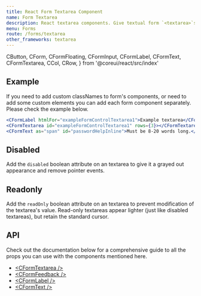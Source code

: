 ```yaml
---
title: React Form Textarea Component
name: Form Textarea
description: React textarea components. Give textual form `<textarea>`s an upgrade with custom styles, sizing, focus states, validation, and more.
menu: Forms
route: /forms/textarea
other_frameworks: textarea
---
```


  CButton,
  CForm,
  CFormFloating,
  CFormInput,
  CFormLabel,
  CFormText,
  CFormTextarea,
  CCol,
  CRow,
} from '@coreui/react/src/index'

## Example


<ExampleSnippet code={FormTextareaExampleTS} componentName="React Form Textarea">
  <FormTextareaExample />
</ExampleSnippet>

If you need to add custom classNames to form's components, or need to add some custom elements you can add each form component separately. Please check the example below.

```jsx
<CFormLabel htmlFor="exampleFormControlTextarea1">Example textarea</CFormLabel>
<CFormTextarea id="exampleFormControlTextarea1" rows={3}></CFormTextarea>
<CFormText as="span" id="passwordHelpInline">Must be 8-20 words long.</CFormText>
```

## Disabled

Add the `disabled` boolean attribute on an textarea to give it a grayed out appearance and remove pointer events.


<ExampleSnippet code={FormTextareaDisabledExampleTS} componentName="React Form Textarea">
  <FormTextareaDisabledExample />
</ExampleSnippet>


## Readonly

Add the `readOnly` boolean attribute on an textarea to prevent modification of the textarea's value. Read-only textareas appear lighter (just like disabled textareas), but retain the standard cursor.


<ExampleSnippet code={FormTextareaReadonlyExampleTS} componentName="React Form Textarea">
  <FormTextareaReadonlyExample />
</ExampleSnippet>


## API

Check out the documentation below for a comprehensive guide to all the props you can use with the components mentioned here.

- [&lt;CFormTextarea /&gt;](./api/#cformtextarea)
- [&lt;CFormFeedback /&gt;](./api/#cformfeedback)
- [&lt;CFormLabel /&gt;](./api/#cformlabel)
- [&lt;CFormText /&gt;](./api/#cformtext)
